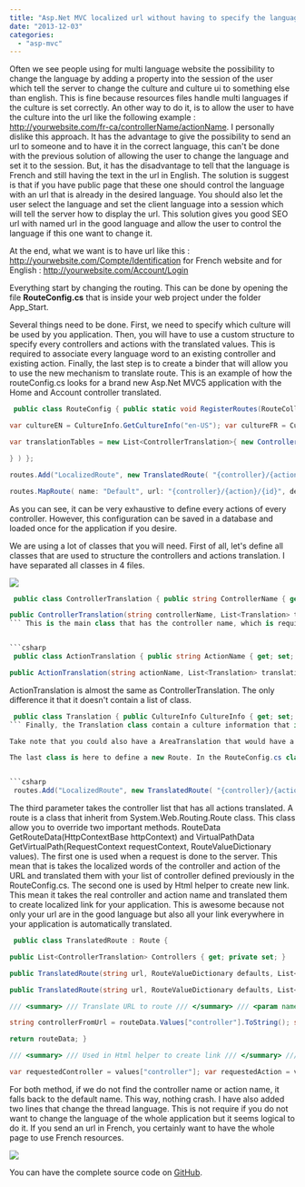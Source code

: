 ```yaml
---
title: "Asp.Net MVC localized url without having to specify the language in it"
date: "2013-12-03"
categories: 
  - "asp-mvc"
---
```


Often we see people using for multi language website the possibility to change the language by adding a property into the session of the user which tell the server to change the culture and culture ui to something else than english. This is fine because resources files handle multi languages if the culture is set correctly. An other way to do it, is to allow the user to have the culture into the url like the following example : http://yourwebsite.com/fr-ca/controllerName/actionName. I personally dislike this approach. It has the advantage to give the possibility to send an url to someone and to have it in the correct language, this can't be done with the previous solution of allowing the user to change the language and set it to the session. But, it has the disadvantage to tell that the language is French and still having the text in the url in English. The solution is suggest is that if you have public page that these one should control the language with an url that is already in the desired language. You should also let the user select the language and set the client language into a session which will tell the server how to display the url. This solution gives you good SEO url with named url in the good language and allow the user to control the language if this one want to change it.

At the end, what we want is to have url like this : http://yourwebsite.com/Compte/Identification for French website and for English : http://yourwebsite.com/Account/Login

Everything start by changing the routing. This can be done by opening the file **RouteConfig.cs** that is inside your web project under the folder App_Start.

Several things need to be done. First, we need to specify which culture will be used by you application. Then, you will have to use a custom structure to specify every controllers and actions with the translated values. This is required to associate every language word to an existing controller and existing action. Finally, the last step is to create a binder that will allow you to use the new mechanism to translate route. This is an example of how the routeConfig.cs looks for a brand new Asp.Net MVC5 application with the Home and Account controller translated.


```csharp
 public class RouteConfig { public static void RegisterRoutes(RouteCollection routes) { routes.IgnoreRoute("{resource}.axd/{*pathInfo}");

var cultureEN = CultureInfo.GetCultureInfo("en-US"); var cultureFR = CultureInfo.GetCultureInfo("fr-FR");

var translationTables = new List<ControllerTranslation>{ new ControllerTranslation("Home" , new List<Translation>{ new Translation(cultureEN, "Home") ,new Translation(cultureFR, "Demarrer") } ,new List<ActionTranslation>{ new ActionTranslation("About" , new List<Translation>{ new Translation(cultureEN, "About") ,new Translation(cultureFR, "Infos") }) , new ActionTranslation("Home" , new List<Translation>{ new Translation(cultureEN, "Home") ,new Translation(cultureFR, "Demarrer") }) , new ActionTranslation("Contact" , new List<Translation>{ new Translation(cultureEN, "Contact") ,new Translation(cultureFR, "InformationSurLaPersonne") }) }) ,new ControllerTranslation("Account" , new List<Translation>{ new Translation(cultureEN, "Account") ,new Translation(cultureFR, "Compte") } , new List<ActionTranslation> { new ActionTranslation("Login" , new List<Translation>{ new Translation(cultureEN, "Login") ,new Translation(cultureFR, "Authentification") }) , new ActionTranslation("Register" , new List<Translation>{ new Translation(cultureEN, "Register") ,new Translation(cultureFR, "Enregistrement") })

} ) };

routes.Add("LocalizedRoute", new TranslatedRoute( "{controller}/{action}/{id}", new RouteValueDictionary(new { controller = "Home", action = "Index", id = "" }), translationTables, new MvcRouteHandler()));

routes.MapRoute( name: "Default", url: "{controller}/{action}/{id}", defaults: new { controller = "Home", action = "Index", id = UrlParameter.Optional } ); } } 
```

As you can see, it can be very exhaustive to define every actions of every controller. However, this configuration can be saved in a database and loaded once for the application if you desire.

We are using a lot of classes that you will need. First of all, let's define all classes that are used to structure the controllers and actions translation. I have separated all classes in 4 files.

![](images/RoutingClasses.png)


```csharp
 public class ControllerTranslation { public string ControllerName { get; set; } public List<Translation> Translation { get; set; } public List<ActionTranslation> ActionTranslations { get; set; }

public ControllerTranslation(string controllerName, List<Translation> translation, List<ActionTranslation> actionsList) { this.ControllerName = controllerName; this.Translation = translation; this.ActionTranslations = actionsList; } } 
``` This is the main class that has the controller name, which is required to be able to bind the translated name for the real code name. It contains a translation list which contains for every cultures the new name which is used in the url. Then, it contains a list of actions. This way, we have a well structured a logically separated structure.


```csharp
 public class ActionTranslation { public string ActionName { get; set; } public List<Translation> Translation { get; set; }

public ActionTranslation(string actionName, List<Translation> translation) { this.ActionName = actionName; this.Translation = translation; } } 
```

ActionTranslation is almost the same as ControllerTranslation. The only difference it that it doesn't contain a list of class.


```csharp
 public class Translation { public CultureInfo CultureInfo { get; set; } public string TranslatedValue { get; set; } public Translation(CultureInfo culture, string translatedValue) { CultureInfo = culture; TranslatedValue = translatedValue; } } 
``` Finally, the Translation class contain a culture information that is associated to a string that is translated in the language of the culture.

Take note that you could also have a AreaTranslation that would have a Controller class list. This example is extensible for more level of url structure without problem. For the simplicity, this article concentrate its effort for Controller and Action only.

The last class is here to define a new Route. In the RouteConfig.cs class, the route is defined, before the default route.


```csharp
 routes.Add("LocalizedRoute", new TranslatedRoute( "{controller}/{action}/{id}", new RouteValueDictionary(new { controller = "Home", action = "Index", id = "" }), translationTables, new MvcRouteHandler())); 
```

The third parameter takes the controller list that has all actions translated. A route is a class that inherit from System.Web.Routing.Route class. This class allow you to override two important methods. RouteData GetRouteData(HttpContextBase httpContext) and VirtualPathData GetVirtualPath(RequestContext requestContext, RouteValueDictionary values). The first one is used when a request is done to the server. This mean that is takes the localized words of the controller and action of the URL and translated them with your list of controller defined previously in the RouteConfig.cs. The second one is used by Html helper to create new link. This mean it takes the real controller and action name and translated them to create localized link for your application. This is awesome because not only your url are in the good language but also all your link everywhere in your application is automatically translated.


```csharp
 public class TranslatedRoute : Route {

public List<ControllerTranslation> Controllers { get; private set; }

public TranslatedRoute(string url, RouteValueDictionary defaults, List<ControllerTranslation> controllers, IRouteHandler routeHandler) : base(url, defaults, routeHandler) { this.Controllers = controllers; }

public TranslatedRoute(string url, RouteValueDictionary defaults, List<ControllerTranslation> controllers, RouteValueDictionary constraints, IRouteHandler routeHandler) : base(url, defaults, constraints, routeHandler) { this.Controllers = controllers; }

/// <summary> /// Translate URL to route /// </summary> /// <param name="httpContext"></param> /// <returns></returns> public override RouteData GetRouteData(HttpContextBase httpContext) { RouteData routeData = base.GetRouteData(httpContext); if (routeData == null) return null;

string controllerFromUrl = routeData.Values["controller"].ToString(); string actionFromUrl = routeData.Values["action"].ToString(); var controllerTranslation = this.Controllers.FirstOrDefault(d => d.Translation.Any(rf=>rf.TranslatedValue == controllerFromUrl)); var controllerCulture = this.Controllers.SelectMany(d => d.Translation).FirstOrDefault(f => f.TranslatedValue == controllerFromUrl).CultureInfo; if (controllerTranslation != null) { routeData.Values["controller"] = controllerTranslation.ControllerName; var actionTranslation = controllerTranslation.ActionTranslations.FirstOrDefault(d => d.Translation.Any(rf => rf.TranslatedValue == actionFromUrl)); if (actionTranslation != null) { routeData.Values["action"] = actionTranslation.ActionName; } System.Threading.Thread.CurrentThread.CurrentCulture = controllerCulture; System.Threading.Thread.CurrentThread.CurrentUICulture = controllerCulture; }

return routeData; }

/// <summary> /// Used in Html helper to create link /// </summary> /// <param name="requestContext"></param> /// <param name="values"></param> /// <returns></returns> public override VirtualPathData GetVirtualPath(RequestContext requestContext, RouteValueDictionary values) {

var requestedController = values["controller"]; var requestedAction = values["action"]; var controllerTranslation = this.Controllers.FirstOrDefault(d => d.Translation.Any(rf => rf.TranslatedValue == requestedController)); var actionTranslation = controllerTranslation.ActionTranslations.FirstOrDefault(d => d.Translation.Any(rf => rf.TranslatedValue == requestedAction)); var controllerTranslatedName = controllerTranslation.Translation.FirstOrDefault(d => d.CultureInfo == System.Threading.Thread.CurrentThread.CurrentCulture).TranslatedValue; if (controllerTranslatedName != null) values["controller"] = controllerTranslatedName; var actionTranslate = controllerTranslation.ActionTranslations.FirstOrDefault(d => d.Translation.Any(rf => rf.TranslatedValue == requestedAction)); if (actionTranslate != null) { var actionTranslateName = actionTranslate.Translation.FirstOrDefault(d => d.CultureInfo == System.Threading.Thread.CurrentThread.CurrentCulture).TranslatedValue; if (actionTranslateName != null) values["action"] = actionTranslateName; } return base.GetVirtualPath(requestContext, values); } } 
```

For both method, if we do not find the controller name or action name, it falls back to the default name. This way, nothing crash. I have also added two lines that change the thread language. This is not require if you do not want to change the language of the whole application but it seems logical to do it. If you send an url in French, you certainly want to have the whole page to use French resources.

![](images/TranslatedUrlAndLinks-400x210.png)

You can have the complete source code on [GitHub](https://github.com/MrDesjardins/WebForLocalizedUrl).
